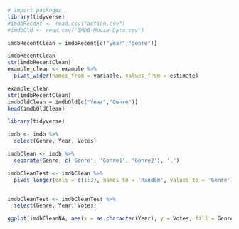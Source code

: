 ```r
# import packages
library(tidyverse) 
#imdbRecent <- read.csv("action.csv")
#imdbOld <- read.csv("IMDB-Movie-Data.csv")

imdbRecentClean = imdbRecent[c("year","genre")]

imdbRecentClean
str(imdbRecentClean)
example_clean <- example %>%
  pivot_wider(names_from = variable, values_from = estimate)

example_clean
str(imdbRecentClean)
imdbOldClean = imdbOld[c("Year","Genre")]
head(imdbOldClean)

```

```r
library(tidyverse) 

imdb <- imdb %>%
  select(Genre, Year, Votes)

imdbClean <- imdb %>%
  separate(Genre, c('Genre', 'Genre1', 'Genre2'), ',') 

imdbCleanTest <- imdbClean %>%
  pivot_longer(cols = c(1:3), names_to = 'Random', values_to = 'Genre') 


imdbCleanTest <- imdbCleanTest %>%
  select(Genre, Year, Votes)

```

```r
ggplot(imdbCleanNA, aes(x = as.character(Year), y = Votes, fill = Genre)) + geom_bar(stat = "identity") + labs(title = "Number of Votes for Each Genre Per Year", x = "Year") + theme_minimal()
```
